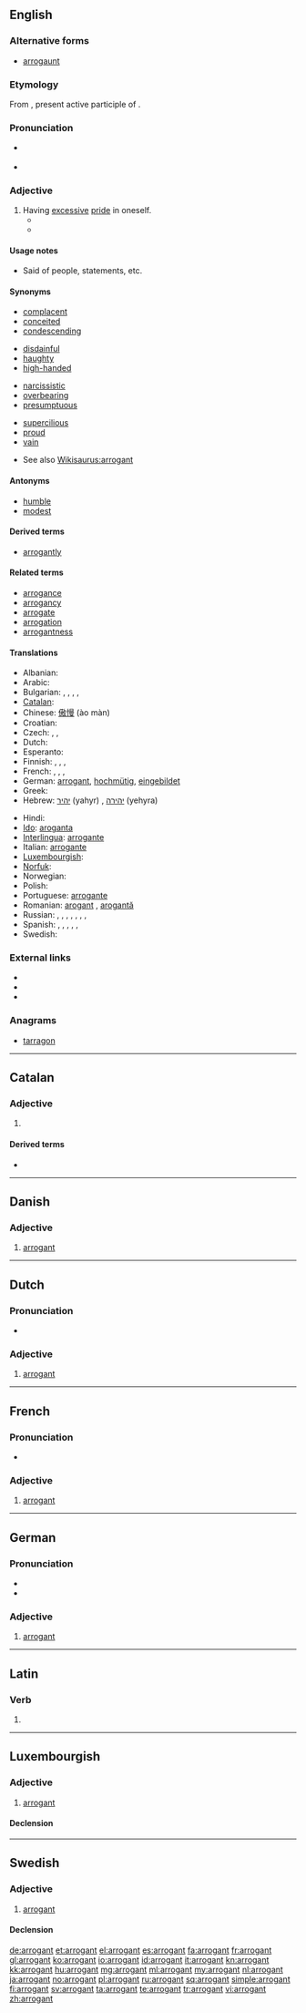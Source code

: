 ==English==
{{wikipedia|arrogance}}

===Alternative forms===
* [[arrogaunt]] {{qualifier|obsolete}}

===Etymology===
From {{etyl|la}} {{term|arrogans|arrogāns||lang=la}}, present active participle of {{term|arrogo|arrogō|||lang=la}}.

===Pronunciation===
* {{a|RP}} {{IPA|/ˈærəɡənt/}}
* {{audio|en-us-arrogant.ogg|Audio (US)}}

===Adjective===
{{en-adj}}

# Having [[excessive]] [[pride]] in oneself.
#* {{quote-book|year=1878|author=[[w:Friedrich Nietzsche|Friedrich Nietzsche]]|title=Wanting to be Loved|passage=The demand to be loved is the greatest of all '''arrogant''' presumptions.}}
#* {{quote-book|year=1987|passage=Call me a braggart, call me '''arrogant'''. People at ABC (and elsewhere) have called me worse. But when you need the job done on deadline, you’ll call me.|author=[[w:Sam Donaldson|Sam Donaldson]]|title=Hold On, Mr President!}}

====Usage notes====
* Said of people, statements, etc.

====Synonyms====
{{top4}}
* [[complacent]]
* [[conceited]]
* [[condescending]]
{{mid4}}
* [[disdainful]]
* [[haughty]]
* [[high-handed]]
{{mid4}}
* [[narcissistic]]
* [[overbearing]]
* [[presumptuous]]
{{mid4}}
* [[supercilious]]
* [[proud]]
* [[vain]]
{{bottom}}
* See also [[Wikisaurus:arrogant]]

====Antonyms====
* [[humble]]
* [[modest]]

====Derived terms====
* [[arrogantly]]

====Related terms====
* [[arrogance]]
* [[arrogancy]]
* [[arrogate]]
* [[arrogation]]
* [[arrogantness]]

====Translations====
{{trans-top|having excessive pride}}
* Albanian: {{t+|sq|arrogant|xs=Albanian}}
* Arabic: {{t|ar|متكبر|tr=mutakabbir}}
* Bulgarian: {{t+|bg|арогантен|m}}, {{t+|bg|арогантна|f}}, {{t+|bg|арогантно|n}}, {{t|bg|надменен}}, {{t|bg|високомерен}}
* [[Catalan]]: {{t|ca|arrogant}}
* Chinese: [[傲慢]] (ào màn)
* Croatian: {{t-|hr|arogantan|alt=arogàntan}}
* Czech: {{t+|cs|arogantní}}, {{t|cs|domýšlivý|m}}, {{t|cs|nafoukaný|m}}
* Dutch: {{t+|nl|arrogant}}
* Esperanto: {{t-|eo|aroganta|xs=Esperanto}}
* Finnish: {{t-|fi|röyhkeä}}, {{t+|fi|ylimielinen}}, {{t-|fi|kopea}}, {{t-|fi|julkea}}
* French: {{t+|fr|arrogant|m}}, {{t+|fr|arrogante|f}}, {{t+|fr|orgueilleux|m}}, {{t+|fr|orgueilleuse|f}}
* German: [[arrogant#German|arrogant]], [[hochmütig]], [[eingebildet]]
* Greek: {{t+|el|υπεροπτικός|tr=yperoptikós}}
* Hebrew: [[יהיר]] (yahyr) {{m}}, [[יהירה]] (yehyra) {{f}}
{{trans-mid}}
* Hindi: {{t|hi|अभिमानी|tr=abhimānī|xs=Hindi}}
* [[Ido]]: [[aroganta]]
* [[Interlingua]]: [[arrogante]]
* Italian: [[arrogante]] {{m|f}}
* [[Luxembourgish]]: {{t|lb|arrogant}}
* [[Norfuk]]: {{tø|cpe-nor|waawaha}}
* Norwegian: {{t+|no|arrogant}}
* Polish: {{t+|pl|arogancki|m}}
* Portuguese: [[arrogante]] {{m|f}}
* Romanian: [[arogant]] {{m}}, [[arogantă]] {{f}}
* Russian: {{t+|ru|надменный|m}}, {{t+|ru|высокомерный|m}}, {{t+|ru|тщеславный|m}}, {{t+|ru|кичливый|m}}, {{t+|ru|горделивый|m}}, {{t+|ru|спесивый|m}}, {{t+|ru|чванливый|m}}, {{t+|ru|заносчивый|m}}
* Spanish: {{t-|es|arrogante}}, {{t|es|soberbio}}, {{t|es|altivo}}, {{t|es|altanero}}, {{t|es|creído}}, {{t|es|presumido}}
* Swedish: {{t+|sv|arrogant}}
{{trans-bottom}}

===External links===
* {{R:Webster 1913}}
* {{R:Century 1911}}
* {{R:OneLook}}

===Anagrams===
* [[tarragon#English|tarragon]]

----

==Catalan==

===Adjective===
{{ca-adj|type=mf}}

# {{l|en|arrogant}}

====Derived terms====
* {{l|ca|arrogantment}}

----

==Danish==

===Adjective===
{{infl|da|adjective}}

# [[arrogant#English|arrogant]]

----

==Dutch==

===Pronunciation===
* {{audio|Nl-arrogant.ogg|audio}}

===Adjective===
{{infl|nl|adjective}}

# [[#English|arrogant]]

----

==French==

===Pronunciation===
* {{audio|Fr-arrogant.ogg|audio}}

===Adjective===
{{fr-adj}}

# [[#English|arrogant]]

----

==German==

===Pronunciation===
* {{rhymes|ant|lang=de}}
* {{audio|De-at-arrogant.ogg|Audio (Austria)}}

===Adjective===
{{infl|fr|adjective}}{{attention|de}}

# [[#English|arrogant]]

----

==Latin==

===Verb===
{{la-verb-form|arrogant}}

# {{conjugation of|arrogo|arrogō|3|p|pres|act|ind|lang=la}}

----

==Luxembourgish==

===Adjective===
{{infl|lb|adjective}}

# [[arrogant#English|arrogant]]

====Declension====
{{lb-decl-adj|t}}

----

==Swedish==

===Adjective===
{{infl|sv|adjective}}

# [[#English|arrogant]]

====Declension====
{{sv-adj-peri|2=arrogant}}

[[de:arrogant]]
[[et:arrogant]]
[[el:arrogant]]
[[es:arrogant]]
[[fa:arrogant]]
[[fr:arrogant]]
[[gl:arrogant]]
[[ko:arrogant]]
[[io:arrogant]]
[[id:arrogant]]
[[it:arrogant]]
[[kn:arrogant]]
[[kk:arrogant]]
[[hu:arrogant]]
[[mg:arrogant]]
[[ml:arrogant]]
[[my:arrogant]]
[[nl:arrogant]]
[[ja:arrogant]]
[[no:arrogant]]
[[pl:arrogant]]
[[ru:arrogant]]
[[sq:arrogant]]
[[simple:arrogant]]
[[fi:arrogant]]
[[sv:arrogant]]
[[ta:arrogant]]
[[te:arrogant]]
[[tr:arrogant]]
[[vi:arrogant]]
[[zh:arrogant]]